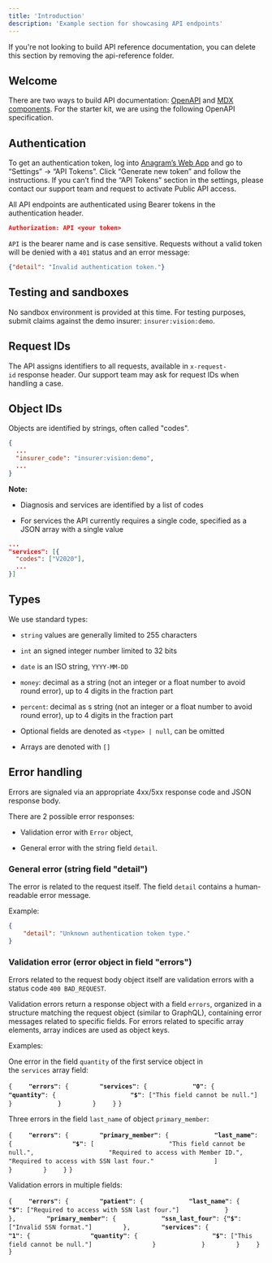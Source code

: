 ```yaml
---
title: 'Introduction'
description: 'Example section for showcasing API endpoints'
---
```


<Note>
  If you're not looking to build API reference documentation, you can delete
  this section by removing the api-reference folder.
</Note>

## Welcome

There are two ways to build API documentation: [OpenAPI](https://mintlify.com/docs/api-playground/openapi/setup) and [MDX components](https://mintlify.com/docs/api-playground/mdx/configuration). For the starter kit, we are using the following OpenAPI specification.

## Authentication

To get an authentication token, log into [Anagram’s Web App](https://provider.anagram.care/) and go to “Settings” -> “API Tokens”. Click “Generate new token” and follow the instructions. If you can’t find the “API Tokens” section in the settings, please contact our support team and request to activate Public API access.

All API endpoints are authenticated using Bearer tokens in the authentication header.

```json
Authorization: API <your token>
```

`API` is the bearer name and is case sensitive. Requests without a valid token will be denied with a `401` status and an error message:

```json
{"detail": "Invalid authentication token."}
```

## Testing and sandboxes

No sandbox environment is provided at this time. For testing purposes, submit claims against the demo insurer: `insurer:vision:demo`.

## Request IDs

The API assigns identifiers to all requests, available in `x-request-id` response header. Our support team may ask for request IDs when handling a case.

## Object IDs

Objects are identified by strings, often called "codes".

```json
{
  ...
  "insurer_code": "insurer:vision:demo",
  ...
}
```

**Note:**

* Diagnosis and services are identified by a list of codes

* For services the API currently requires a single code, specified as a JSON array with a single value

```json
...
"services": [{
  "codes": ["V2020"],
  ...
}]
```

## Types

We use standard types:

* `string` values are generally limited to 255 characters

* `int` an signed integer number limited to 32 bits

* `date` is an ISO string, `YYYY-MM-DD`

* `money`: decimal as a string (not an integer or a float number to avoid round error), up to 4 digits in the fraction part

* `percent`: decimal as s string (not an integer or a float number to avoid round error), up to 4 digits in the fraction part

* Optional fields are denoted as `<type> | null`, can be omitted

* Arrays are denoted with `[]`

## Error handling

Errors are signaled via an appropriate 4xx/5xx response code and JSON response body.

There are 2 possible error responses:

* Validation error with `Error` object,

* General error with the string field `detail`.

### General error (string field "detail")

The error is related to the request itself. The field `detail` contains a human-readable error message.

Example:

```json
{
    "detail": "Unknown authentication token type."
}
```






### Validation error (error object in field "errors")

Errors related to the request body object itself are validation errors with a status code `400 BAD_REQUEST`.

Validation errors return a response object with a field `errors`, organized in a structure matching the request object (similar to GraphQL), containing error messages related to specific fields. For errors related to specific array elements, array indices are used as object keys.

Examples:

One error in the field `quantity` of the first service object in the `services` array field:

`{`
`    `**`"errors"`**`: {`
`        `**`"services"`**`: {`
`            `**`"0"`**`: {`
`                `**`"quantity"`**`: {`
`                    `**`"$"`**`: ["This field cannot be null."]`
`                }`
`            }`
`        }`
`    }`
`}`


Three errors in the field `last_name` of object `primary_member`:

`{`
`    `**`"errors"`**`: {`
`        `**`"primary_member"`**`: {`
`            `**`"last_name"`**`: {`
`                `**`"$"`**`: [`
`                    "This field cannot be null.",`
`                    "Required to access with Member ID.",`
`                    "Required to access with SSN last four."`
`                ]`
`            }`
`        }`
`    }`
`}`


Validation errors in multiple fields:

`{`
`    `**`"errors"`**`: {`
`        `**`"patient"`**`: {`
`            `**`"last_name"`**`: {`
`                `**`"$"`**`: ["Required to access with SSN last four."]`
`            }`
`        },`
`        `**`"primary_member"`**`: {`
`            `**`"ssn_last_four"`**`: {`**`"$"`**`: ["Invalid SSN format."]`
`        },`
`        `**`"services"`**`: {`
`            `**`"1"`**`: {`
`                `**`"quantity"`**`: {`
`                    `**`"$"`**`: ["This field cannot be null."]`
`                }`
`            }`
`        }`
`    }`
`}`